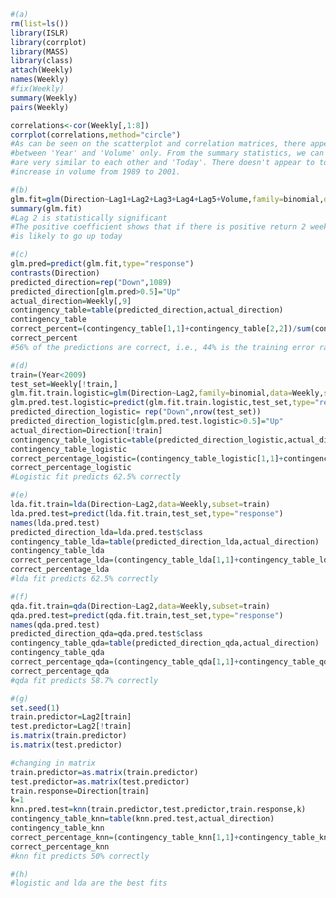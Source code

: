 
```{r}
#(a)
rm(list=ls())
library(ISLR)
library(corrplot)
library(MASS)
library(class)
attach(Weekly)
names(Weekly)
#fix(Weekly)
summary(Weekly)
pairs(Weekly)
```
```{r}
correlations<-cor(Weekly[,1:8])
corrplot(correlations,method="circle")
#As can be seen on the scatterplot and correlation matrices, there appears to be a positive correlation
#between 'Year' and 'Volume' only. From the summary statistics, we can observe that the Lag variables
#are very similar to each other and 'Today'. There doesn't appear to to be any patterns except for an
#increase in volume from 1989 to 2001.
```
```{r}
#(b)
glm.fit=glm(Direction~Lag1+Lag2+Lag3+Lag4+Lag5+Volume,family=binomial,data=Weekly)
summary(glm.fit)
#Lag 2 is statistically significant
#The positive coefficient shows that if there is positive return 2 weeks previous, the return
#is likely to go up today
```
```{r}
#(c)
glm.pred=predict(glm.fit,type="response")
contrasts(Direction)
predicted_direction=rep("Down",1089)
predicted_direction[glm.pred>0.5]="Up"
actual_direction=Weekly[,9]
contingency_table=table(predicted_direction,actual_direction)
contingency_table
correct_percent=(contingency_table[1,1]+contingency_table[2,2])/sum(contingency_table)
correct_percent
#56% of the predictions are correct, i.e., 44% is the training error rate.
```
```{r}
#(d)
train=(Year<2009)
test_set=Weekly[!train,]
glm.fit.train.logistic=glm(Direction~Lag2,family=binomial,data=Weekly,subset=train)
glm.pred.test.logistic=predict(glm.fit.train.logistic,test_set,type="response")
predicted_direction_logistic= rep("Down",nrow(test_set))
predicted_direction_logistic[glm.pred.test.logistic>0.5]="Up"
actual_direction=Direction[!train]
contingency_table_logistic=table(predicted_direction_logistic,actual_direction)
contingency_table_logistic
correct_percentage_logistic=(contingency_table_logistic[1,1]+contingency_table_logistic[2,2])/sum(contingency_table_logistic)
correct_percentage_logistic
#Logistic fit predicts 62.5% correctly
```
```{r}
#(e)
lda.fit.train=lda(Direction~Lag2,data=Weekly,subset=train)
lda.pred.test=predict(lda.fit.train,test_set,type="response")
names(lda.pred.test)
predicted_direction_lda=lda.pred.test$class
contingency_table_lda=table(predicted_direction_lda,actual_direction)
contingency_table_lda
correct_percentage_lda=(contingency_table_lda[1,1]+contingency_table_lda[2,2])/sum(contingency_table_lda)
correct_percentage_lda
#lda fit predicts 62.5% correctly
```
```{r}
#(f)
qda.fit.train=qda(Direction~Lag2,data=Weekly,subset=train)
qda.pred.test=predict(qda.fit.train,test_set,type="response")
names(qda.pred.test)
predicted_direction_qda=qda.pred.test$class
contingency_table_qda=table(predicted_direction_qda,actual_direction)
contingency_table_qda
correct_percentage_qda=(contingency_table_qda[1,1]+contingency_table_qda[2,2])/sum(contingency_table_qda)
correct_percentage_qda
#qda fit predicts 58.7% correctly
```
```{r}
#(g)
set.seed(1)
train.predictor=Lag2[train]
test.predictor=Lag2[!train]
is.matrix(train.predictor)
is.matrix(test.predictor)
```
```{r}
#changing in matrix
train.predictor=as.matrix(train.predictor)
test.predictor=as.matrix(test.predictor)
train.response=Direction[train]
k=1
knn.pred.test=knn(train.predictor,test.predictor,train.response,k)
contingency_table_knn=table(knn.pred.test,actual_direction)
contingency_table_knn
correct_percentage_knn=(contingency_table_knn[1,1]+contingency_table_knn[2,2])/sum(contingency_table_knn)
correct_percentage_knn
#knn fit predicts 50% correctly
```
```{r}
#(h)
#logistic and lda are the best fits
```


